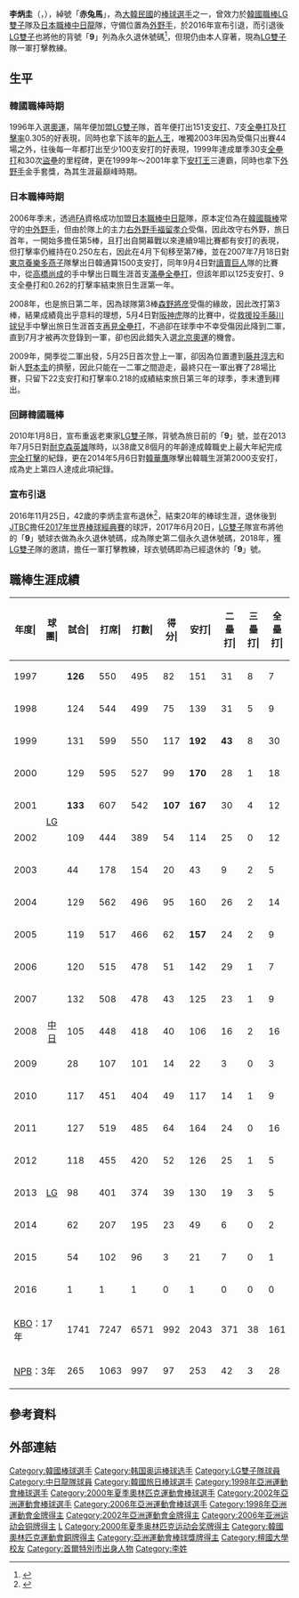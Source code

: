 {{Infobox KBO player|
|name=李炳圭|
|image=CD-Lee-Byung-Kyu.jpg|
|width=300|
|position=一軍打擊教練|
|team=LG雙子|
|number=9|
|bats=左|
|throws=左|
|birthdate={{birth_date_and_age|1974|10|25|mf=y}}|
|birthplace={{KOR}}[[首爾|首爾]]|
|debutleague=韓國職棒
|debutdate=4月12日
|debutyear=1997年
|debutteam=LG雙子
|statyear=2016年球季
|stat1label=打擊率
|stat1value=0.311
|stat2label=全壘打
|stat2value=161
|stat3label=打點
|stat3value=972
|stat4label=盜壘
|stat4value=147
|debut2league=日本職棒
|debut2date=9月22日
|debut2year=2007年
|debut2team=中日龍
|stat2year=2009年球季
|stat21label=打擊率
|stat21value=0.254
|stat22label=全壘打
|stat22value=28
|stat23label=打點
|stat23value=119
|stat24label=盜壘
|stat24value=1
|teams=<nowiki></nowiki> 
'''KBO'''
*[[LG雙子|LG雙子]]（1997年－2006年、2010年－2016年）
'''NPB'''
*[[中日龍|中日龍]]（2007年－2009年）
'''教練時期'''
*[[LG雙子|LG雙子]]一軍打擊教練（2018年－）
| highlights    = <nowiki></nowiki>
*[[韓國職棒|韓國職棒]][[新人王|新人王]]：1997
*[[韓國職棒|韓國職棒]][[安打王|安打王]]：1999～2001、2005
*[[韓國職棒|韓國職棒]][[打擊王|打擊王]]：2005、2013
*[[韓國職棒|韓國職棒]][[外野手|外野手]]金手套：1997、1999～2001、2004、2005
*[[韓國職棒|韓國職棒]][[指定打擊|指定打擊]]金手套：2013
}}

'''李炳圭'''（{{lang-ko|'''이병규'''}}，{{Bd|1974年|10月25日}}），綽號「'''赤兔馬'''」，為[[大韓民國|大韓民國]]的[[棒球|棒球]][[選手|選手]]之一，曾效力於[[韓國職棒|韓國職棒]][[LG雙子|LG雙子]]隊及[[日本職棒|日本職棒]][[中日龍|中日龍]]隊，守備位置為[[外野手|外野手]]，於2016年宣布引退，而引退後[[LG雙子|LG雙子]]也將他的背號「'''9'''」列為永久退休號碼<ref>{{Cite web|title=「赤兔馬」李炳圭　LG雙子9號永久欠番|url=https://www.setn.com/News.aspx?NewsID=264338|work=[[三立新聞|三立新聞]]|language=zh-Hant|date=2017-06-20|access-date=2019-07-09|archive-date=2020-06-05|archive-url=https://web.archive.org/web/20200605074205/https://www.setn.com/News.aspx?NewsID=264338|dead-url=no}}</ref>，但現仍由本人穿著，現為[[LG雙子|LG雙子]]隊一軍打擊教練。

==生平==
===韓國職棒時期===
1996年入選[[1996年夏季奧林匹克運動會棒球比賽|奧運]]，隔年便加盟[[LG雙子|LG雙子]]隊，首年便打出151支[[安打|安打]]、7支[[全壘打|全壘打]]及[[打擊率|打擊率]]0.305的好表現，同時也拿下該年的[[新人王|新人王]]，唯獨2003年因為受傷只出賽44場之外，往後每一年都打出至少100支安打的好表現，1999年達成單季30支[[全壘打|全壘打]]和30次[[盜壘|盜壘]]的里程碑，更在1999年～2001年拿下[[安打王|安打王]]三連霸，同時也拿下[[外野手|外野手]]金手套獎，為其生涯最巔峰時期。

===日本職棒時期===
2006年季末，透過[[自由球員|FA]]資格成功加盟[[日本職棒|日本職棒]][[中日龍|中日龍]]隊，原本定位為在[[韓國職棒|韓國職棒]]常守的[[中外野手|中外野手]]，但由於隊上的主力[[右外野手|右外野手]][[福留孝介|福留孝介]]受傷，因此改守右外野，旅日首年，一開始多擔任第5棒，且打出自開幕戰以來連續9場比賽都有安打的表現，但打擊率仍維持在0.250左右，因此在4月下旬移至第7棒，並在2007年7月18日對[[東京養樂多燕子|東京養樂多燕子]]隊擊出日韓通算1500支安打，同年9月4日對[[讀賣巨人|讀賣巨人]]隊的比賽中，從[[高橋尚成|高橋尚成]]的手中擊出日職生涯首支[[滿壘全壘打|滿壘全壘打]]，但該年即以125支安打、9支全壘打和0.262的打擊率結束旅日生涯第一年。

2008年，也是旅日第二年，因為球隊第3棒[[森野將彦|森野將彦]]受傷的緣故，因此改打第3棒，結果成績竟出乎意料的理想，5月4日對[[阪神虎|阪神虎]]隊的比賽中，從[[救援投手|救援投手]][[藤川球兒|藤川球兒]]手中擊出旅日生涯首支[[再見全壘打|再見全壘打]]，不過卻在球季中不幸受傷因此降到二軍，直到7月才被再次登錄到一軍，卻也因此錯失入選[[2008年夏季奧林匹克運動會棒球比賽|北京奧運]]的機會。

2009年，開季從二軍出發，5月25日首次登上一軍，卻因為位置遭到[[藤井淳志|藤井淳志]]和新人[[野本圭|野本圭]]的擠壓，因此只能在一二軍之間遊走，最終只在一軍出賽了28場比賽，只留下22支安打和打擊率0.218的成績結束旅日第三年的球季，季末遭到釋出。

===回歸韓國職棒===
2010年1月8日，宣布重返老東家[[LG雙子|LG雙子]]隊，背號為旅日前的「'''9'''」號，並在2013年7月5日對[[耐克森英雄|耐克森英雄]]隊時，以38歲又8個月的年齡達成韓職史上最大年紀完成[[完全打擊|完全打擊]]的紀錄，更在2014年5月6日對[[韓華鷹|韓華鷹]]隊擊出韓職生涯第2000支安打，成為史上第四人達成此項紀錄。

===宣布引退===
2016年11月25日，42歲的李炳圭宣布退休<ref>{{Cite web|title=韓職／LG雙子星名將李炳圭宣布退休|url=https://tw.sports.yahoo.com/news/%E9%9F%93%E8%81%B7-lg%E9%9B%99%E5%AD%90%E6%98%9F%E5%90%8D%E5%B0%87%E6%9D%8E%E7%82%B3%E5%9C%AD%E5%AE%A3%E5%B8%83%E9%80%80%E4%BC%91-161500607.html|work=[[yahoo奇摩|yahoo奇摩]]|language=zh-Hant|date=2016-11-26|access-date=2019-07-09|archive-date=2020-06-05|archive-url=https://web.archive.org/web/20200605074138/https://tw.sports.yahoo.com/news/%E9%9F%93%E8%81%B7-lg%E9%9B%99%E5%AD%90%E6%98%9F%E5%90%8D%E5%B0%87%E6%9D%8E%E7%82%B3%E5%9C%AD%E5%AE%A3%E5%B8%83%E9%80%80%E4%BC%91-161500607.html|dead-url=no}}</ref>，結束20年的棒球生涯，退休後到[[JTBC|JTBC]]擔任[[2017年世界棒球經典賽|2017年世界棒球經典賽]]的球評，2017年6月20日，[[LG雙子|LG雙子]]隊宣布將他的「'''9'''」號球衣做為永久退休號碼，成為隊史第二個永久退休號碼，2018年，獲[[LG雙子|LG雙子]]隊的邀請，擔任一軍打擊教練，球衣號碼即為已經退休的「'''9'''」號。

==職棒生涯成績==
{| class="wikitable" style="text-align:right; font-size:small"
|-bgcolor="#efefef"
!年度|!!球團|!!試合|!!打席|!!打數|!!得分|!!安打|!!二壘打|!!三壘打|!!全壘打|!!壘打數|!!打點|!!盜壘|!!盜壘刺|!!觸擊|!!犧牲打|!!保送|!!敬遠|!!觸身|!!三振|!!雙殺|!!打擊率|!!上壘率|!!長打率|!!OPS
|-
|style="text-align:center;"|1997
|rowspan="10" style="text-align:center;"|[[LG雙子|LG]]
|'''126'''||550||495||82||151||31||8||7||219||69||23||5||1||3||43||3||8||50||6||.305||.368||.442||.810
|-
|style="text-align:center;"|1998
|124||544||499||75||139||31||5||9||207||67||11||6||3||3||36||1||3||47||13||.279||.329||.415||.744
|-
|style="text-align:center;"|1999
|131||599||550||117||'''192'''||'''43'''||8||30||341||99||31||3||2||4||34||6||9||65||11||.349||.394||.620||1.014
|-
|style="text-align:center;"|2000
|129||595||527||99||'''170'''||28||1||18||254||99||14||8||2||9||52||4||5||91||15||.323||.383||.482||.865
|-
|style="text-align:center;"|2001
|'''133'''||607||542||'''107'''||'''167'''||30||4||12||241||83||24||8||4||3||54||6||4||69||10||.308||.373||.445||.818
|-
|style="text-align:center;"|2002
|109||444||389||54||114||25||0||12||175||43||9||6||1||2||50||12||2||57||6||.293||.375||.450||.825
|-
|style="text-align:center;"|2003
|44||178||154||20||43||9||2||5||71||30||1||3||0||2||21||4||1||23||0||.279||.365||.461||.826
|-
|style="text-align:center;"|2004
|129||562||496||95||160||26||2||14||232||64||8||4||3||1||50||1||12||72||14||.323||.397||.468||.865
|-
|style="text-align:center;"|2005
|119||517||466||62||'''157'''||24||2||9||212||75||10||6||1||7||34||1||9||62||10||'''.337'''||.388||.455||.843
|-
|style="text-align:center;"|2006
|120||515||478||51||142||29||1||7||194||55||3||2||1||1||31||5||4||65||8||.297||.344||.406||.750
|-
|style="text-align:center;"|2007
|rowspan="3" style="text-align:center;"|[[中日龍|中日]]
|132||508||478||43||125||23||1||9||177||46||0||2||3||3||23||3||1||108||8||.262||.295||.370||.665
|-
|style="text-align:center;"|2008
|105||448||418||40||106||16||2||16||174||65||1||2||5||1||23||0||1||93||13||.254||.293||.416||.709
|-
|style="text-align:center;"|2009
|28||107||101||14||22||3||0||3||34||8||0||0||1||0||5||0||0||33||4||.218||.255||.337||.592
|-
|style="text-align:center;"|2010
|rowspan="7" style="text-align:center"|[[LG雙子|LG]]
|117||451||404||49||117||14||1||9||160||65||3||4||4||6||36||5||1||53||11||.290||.345||.396||.741
|-
|style="text-align:center;"|2011
|127||519||485||64||164||24||0||16||236||75||2||1||5||2||28||1||2||47||10||.338||.375||.487||.862
|-
|style="text-align:center;"|2012
|118||455||420||52||126||25||1||5||168||41||5||7||0||6||22||1||2||58||18||.300||.333||.400||.733
|-
|style="text-align:center;"|2013
|98||401||374||39||130||19||3||5||170||74||2||2||0||3||22||2||2||40||10||'''.348'''||.384||.455||.839
|-
|style="text-align:center;"|2014
|62||207||195||23||49||6||0||2||61||25||1||1||2||0||8||0||2||21||5||.251||.288||.313||.601
|-
|style="text-align:center;"|2015
|54||102||96||3||21||7||0||1||31||9||0||0||0||1||5||0||0||18||4||.219||.255||.323||.578
|-
|style="text-align:center;"|2016
|1||1||1||0||1||0||0||0||0||0||0||0||0||0||0||0||0||0||0||1.000||1.000||1.000||2.000
|-
!colspan="2"|[[KBO聯賽|KBO]]：17年
|1741||7247||6571||992||2043||371||38||161||2972||972||147||66||31||53||526||52||66||838||151||.311||.365||.452||.818
|-
!colspan="2"|[[日本棒球機構|NPB]]：3年
|265||1063||997||97||253||42||3||28||385||119||1||4||9||4||51||3||2||234||25||.254||.290||.386||.676
|}

==參考資料==
{{Reflist}}

==外部連結==
{{台灣棒球維基館}}
{{LG雙子隊球員名單}}
{{2000年夏季奧林匹克運動會韓國成棒代表隊}}
{{2006年第一屆世界棒球經典賽韓國成棒代表隊}}
{{DEFAULTSORT:Lee Byung Kyu}}
[[Category:韓國棒球選手|Category:韓國棒球選手]]
[[Category:韩国奥运棒球选手|Category:韩国奥运棒球选手]]
[[Category:LG雙子隊球員|Category:LG雙子隊球員]]
[[Category:中日龍隊球員|Category:中日龍隊球員]]
[[Category:韓國旅日棒球選手|Category:韓國旅日棒球選手]]
[[Category:1998年亞洲運動會棒球選手|Category:1998年亞洲運動會棒球選手]]
[[Category:2000年夏季奧林匹克運動會棒球選手|Category:2000年夏季奧林匹克運動會棒球選手]]
[[Category:2002年亞洲運動會棒球選手|Category:2002年亞洲運動會棒球選手]]
[[Category:2006年亞洲運動會棒球選手|Category:2006年亞洲運動會棒球選手]]
[[Category:1998年亞洲運動會金牌得主|Category:1998年亞洲運動會金牌得主]]
[[Category:2002年亞洲運動會金牌得主|Category:2002年亞洲運動會金牌得主]]
[[Category:2006年亚洲运动会铜牌得主|Category:2006年亚洲运动会铜牌得主]]
[[Category:2006年世界棒球經典賽韓國隊選手|L]]
[[Category:2000年夏季奥林匹克运动会奖牌得主|Category:2000年夏季奥林匹克运动会奖牌得主]]
[[Category:韓國奧林匹克運動會銅牌得主|Category:韓國奧林匹克運動會銅牌得主]]
[[Category:亞洲運動會棒球獎牌得主|Category:亞洲運動會棒球獎牌得主]]
[[Category:檀國大學校友|Category:檀國大學校友]]
[[Category:首爾特別市出身人物|Category:首爾特別市出身人物]]
[[Category:李姓|Category:李姓]]